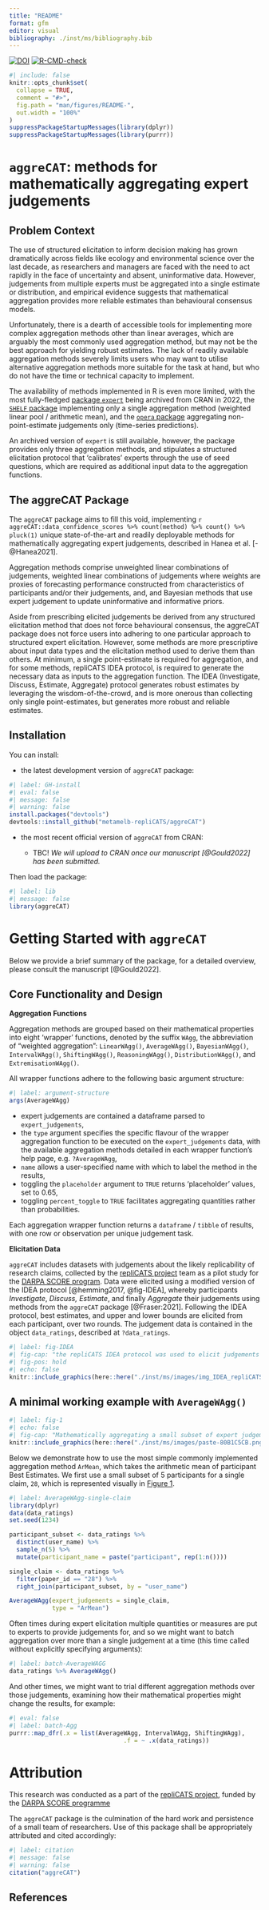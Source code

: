 ```yaml
---
title: "README"
format: gfm
editor: visual
bibliography: ./inst/ms/bibliography.bib
---
```


[![DOI](https://zenodo.org/badge/531484296.svg)](https://zenodo.org/badge/latestdoi/531484296) [![R-CMD-check](https://github.com/metamelb-repliCATS/aggreCAT/actions/workflows/R-CMD-check.yaml/badge.svg)](https://github.com/metamelb-repliCATS/aggreCAT/actions/workflows/R-CMD-check.yaml)

<!-- README.md is generated from README.Rmd. Please edit that file -->

```r
#| include: false
knitr::opts_chunk$set(
  collapse = TRUE,
  comment = "#>",
  fig.path = "man/figures/README-",
  out.width = "100%"
)
suppressPackageStartupMessages(library(dplyr))
suppressPackageStartupMessages(library(purrr))
```

# `aggreCAT`: methods for mathematically aggregating expert judgements

## Problem Context

The use of structured elicitation to inform decision making has grown dramatically across fields like ecology and environmental science over the last decade, as researchers and managers are faced with the need to act rapidly in the face of uncertainty and absent, uninformative data. However, judgements from multiple experts must be aggregated into a single estimate or distribution, and empirical evidence suggests that mathematical aggregation provides more reliable estimates than behavioural consensus models.

Unfortunately, there is a dearth of accessible tools for implementing more complex aggregation methods other than linear averages, which are arguably the most commonly used aggregation method, but may not be the best approach for yielding robust estimates. The lack of readily available aggregation methods severely limits users who may want to utilise alternative aggregation methods more suitable for the task at hand, but who do not have the time or technical capacity to implement.

The availability of methods implemented in R is even more limited, with the most fully-fledged [package `expert`](https://cran.r-project.org/package=expert) being archived from CRAN in 2022, the [`SHELF` package](https://cran.r-project.org/package=SHELF) implementing only a single aggregation method (weighted linear pool / arithmetic mean), and the [`opera` package](https://cran.r-project.org/package=opera) aggregating non-point-estimate judgements only (time-series predictions).

An archived version of `expert` is still available, however, the package provides only three aggregation methods, and stipulates a structured elicitation protocol that 'calibrates' experts through the use of seed questions, which are required as additional input data to the aggregation functions.

## The aggreCAT Package

The `aggreCAT` package aims to fill this void, implementing `r aggreCAT::data_confidence_scores %>% count(method) %>% count() %>% pluck(1)` unique state-of-the-art and readily deployable methods for mathematically aggregating expert judgements, described in Hanea et al. [-@Hanea2021].

Aggregation methods comprise unweighted linear combinations of judgements, weighted linear combinations of judgements where weights are proxies of forecasting performance constructed from characteristics of participants and/or their judgements, and, and Bayesian methods that use expert judgement to update uninformative and informative priors.

Aside from prescribing elicited judgements be derived from any structured elicitation method that does not force behavioural consensus, the aggreCAT package does not force users into adhering to one particular approach to structured expert elicitation. However, some methods are more prescriptive about input data types and the elicitation method used to derive them than others. At minimum, a single point-estimate is required for aggregation, and for some methods, repliCATS IDEA protocol, is required to generate the necessary data as inputs to the aggregation function. The IDEA (Investigate, Discuss, Estimate, Aggregate) protocol generates robust estimates by leveraging the wisdom-of-the-crowd, and is more onerous than collecting only single point-estimates, but generates more robust and reliable estimates.

## Installation {#installation}

You can install:

-   the latest development version of `aggreCAT` package:

```r
#| label: GH-install
#| eval: false 
#| message: false
#| warning: false
install.packages("devtools")
devtools::install_github("metamelb-repliCATS/aggreCAT")
```

-   the most recent official version of `aggreCAT` from CRAN:

    -   TBC! *We will upload to CRAN once our manuscript [@Gould2022] has been submitted.*

Then load the package:

```r
#| label: lib
#| message: false
library(aggreCAT)
```

# Getting Started with `aggreCAT`

Below we provide a brief summary of the package, for a detailed overview, please consult the manuscript [@Gould2022].

## Core Functionality and Design

**Aggregation Functions**

Aggregation methods are grouped based on their mathematical properties into eight 'wrapper' functions, denoted by the suffix `WAgg`, the abbreviation of "weighted aggregation": `LinearWAgg()`, `AverageWAgg()`, `BayesianWAgg()`, `IntervalWAgg()`, `ShiftingWAgg()`, `ReasoningWAgg()`, `DistributionWAgg()`, and `ExtremisationWAgg()`.

All wrapper functions adhere to the following basic argument structure:

```r
#| label: argument-structure
args(AverageWAgg)
```

-   expert judgements are contained a dataframe parsed to `expert_judgements`,
-   the `type` argument specifies the specific flavour of the wrapper aggregation function to be executed on the `expert_judgements` data, with the available aggregation methods detailed in each wrapper function's help page, e.g. `?AverageWAgg`,
-   `name` allows a user-specified name with which to label the method in the results,
-   toggling the `placeholder` argument to `TRUE` returns 'placeholder' values, set to $0.65$,
-   toggling `percent_toggle` to `TRUE` facilitates aggregating quantities rather than probabilities.

Each aggregation wrapper function returns a `dataframe` / `tibble` of results, with one row or observation per unique judgement task.

**Elicitation Data**

`aggreCAT` includes datasets with judgements about the likely replicability of research claims, collected by the [repliCATS project](https://replicats.research.unimelb.edu.au) team as a pilot study for the [DARPA SCORE program](https://www.darpa.mil/program/systematizing-confidence-in-open-research-and-evidence.). Data were elicited using a modified version of the IDEA protocol [@hemming2017, @fig-IDEA], whereby participants *Investigate*, *Discuss, Estimate*, and finally *Aggregate* their judgements using methods from the `aggreCAT` package [@Fraser:2021]. Following the IDEA protocol, best estimates, and upper and lower bounds are elicited from each participant, over two rounds. The judgement data is contained in the object `data_ratings`, described at `?data_ratings`.

```r
#| label: fig-IDEA
#| fig-cap: "the repliCATS IDEA protocol was used to elicit judgements about the likely replicability of research claims, a pilot version of this dataset is included in the `aggreCAT` package"
#| fig-pos: hold
#| echo: false
knitr::include_graphics(here::here("./inst/ms/images/img_IDEA_repliCATS.png"))
```

## A minimal working example with `AverageWAgg()`

```r
#| label: fig-1
#| echo: false
#| fig-cap: "Mathematically aggregating a small subset of expert judgements for the claim `28`, using the unweighted arithmetic mean. The `aggreCAT` wrapper function `AverageWAgg()` is used on this dataset, with the `type` argument set to the default `ArMean`."
knitr::include_graphics(here::here("./inst/ms/images/paste-80B1C5CB.png"))
```

\n

Below we demonstrate how to use the most simple commonly implemented aggregation method `ArMean`, which takes the arithmetic mean of participant Best Estimates. We first use a small subset of 5 participants for a single claim, `28`, which is represented visually in [Figure 1](#fig-1).

```r
#| label: AverageWAgg-single-claim
library(dplyr)
data(data_ratings)
set.seed(1234)

participant_subset <- data_ratings %>%
  distinct(user_name) %>%
  sample_n(5) %>%
  mutate(participant_name = paste("participant", rep(1:n())))

single_claim <- data_ratings %>% 
  filter(paper_id == "28") %>% 
  right_join(participant_subset, by = "user_name")

AverageWAgg(expert_judgements = single_claim, 
            type = "ArMean")

```

Often times during expert elicitation multiple quantities or measures are put to experts to provide judgements for, and so we might want to batch aggregation over more than a single judgement at a time (this time called without explicitly specifying arguments):

```r
#| label: batch-AverageWAGG
data_ratings %>% AverageWAgg()
```

And other times, we might want to trial different aggregation methods over those judgements, examining how their mathematical properties might change the results, for example:

```r
#| eval: false
#| label: batch-Agg
purrr::map_dfr(.x = list(AverageWAgg, IntervalWAgg, ShiftingWAgg),
                                .f = ~ .x(data_ratings))
```

# Attribution

This research was conducted as a part of the [repliCATS project](https://replicats.research.unimelb.edu.au), funded by the [DARPA SCORE programme](https://www.darpa.mil/program/systematizing-confidence-in-open-research-and-evidence.)

The `aggreCAT` package is the culmination of the hard work and persistence of a small team of researchers. Use of this package shall be appropriately attributed and cited accordingly:

```r
#| label: citation
#| message: false
#| warning: false
citation("aggreCAT")
```

## References
